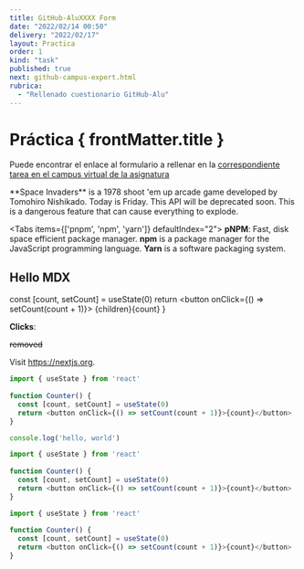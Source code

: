 ```yaml
---
title: GitHub-AluXXXX Form
date: "2022/02/14 00:50"
delivery: "2022/02/17"
layout: Practica
order: 1
kind: "task"
published: true
next: github-campus-expert.html
rubrica:
  - "Rellenado cuestionario GitHub-Alu"
---
```



# Práctica  { frontMatter.title }

Puede encontrar el enlace al formulario a rellenar en la 
[correspondiente tarea en el campus virtual de la asignatura](https://campusingenieriaytecnologia2122.ull.es/mod/assign/view.php?id=21205&forceview=1)

 
<Callout emoji="👾">
  **Space Invaders** is a 1978 shoot 'em up arcade game developed by Tomohiro
  Nishikado.
</Callout>


<Callout type="info" emoji="ℹ️">
  Today is Friday.
</Callout>

 
<Callout type="warning" emoji="⚠️">
  This API will be deprecated soon.
</Callout>


<Callout type="error" emoji="️🚫">
  This is a dangerous feature that can cause everything to explode.
</Callout>


 
<Tabs items={['pnpm', 'npm', 'yarn']} defaultIndex="2">
  <Tab>
    **pNPM**: Fast, disk space efficient package manager.
  </Tab>
  <Tab>
    **npm** is a package manager for the JavaScript programming language.
  </Tab>
  <Tab>
    **Yarn** is a software packaging system.
  </Tab>
</Tabs>

## Hello MDX
 
 
  const [count, setCount] = useState(0)
  return <button onClick={() => setCount(count + 1)}>
    {children}{count}
  </button>
}
 
<Counter>**Clicks**: </Counter>


~~removed~~


Visit https://nextjs.org.


```js {1,4-5}
import { useState } from 'react'
 
function Counter() {
  const [count, setCount] = useState(0)
  return <button onClick={() => setCount(count + 1)}>{count}</button>
}
```


```js copy
console.log('hello, world')
```

```js showLineNumbers
import { useState } from 'react'
 
function Counter() {
  const [count, setCount] = useState(0)
  return <button onClick={() => setCount(count + 1)}>{count}</button>
}
```

```js /useState/
import { useState } from 'react'
 
function Counter() {
  const [count, setCount] = useState(0)
  return <button onClick={() => setCount(count + 1)}>{count}</button>
}
```
